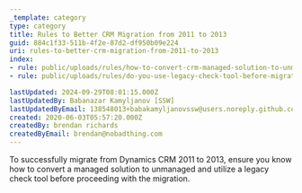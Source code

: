 ```yaml
---
_template: category
type: category
title: Rules to Better CRM Migration from 2011 to 2013
guid: 884c1f33-511b-4f2e-87d2-df950b09e224
uri: rules-to-better-crm-migration-from-2011-to-2013
index:
- rule: public/uploads/rules/how-to-convert-crm-managed-solution-to-unmanaged/rule.mdx
- rule: public/uploads/rules/do-you-use-legacy-check-tool-before-migrating/rule.mdx

lastUpdated: 2024-09-29T08:01:15.000Z
lastUpdatedBy: Babanazar Kamyljanov [SSW]
lastUpdatedByEmail: 138548013+babakamyljanovssw@users.noreply.github.com
created: 2020-06-03T05:57:20.000Z
createdBy: brendan richards
createdByEmail: brendan@nobadthing.com
---
```


To successfully migrate from Dynamics CRM 2011 to 2013, ensure you know how to convert a managed solution to unmanaged and utilize a legacy check tool before proceeding with the migration.
